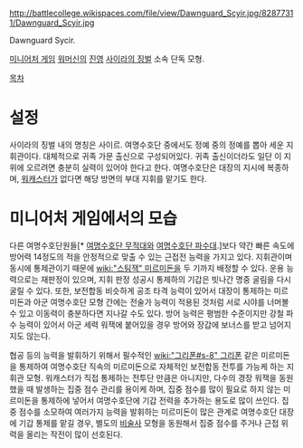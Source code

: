 http://battlecollege.wikispaces.com/file/view/Dawnguard_Scyir.jpg/82877311/Dawnguard_Scyir.jpg

Dawnguard Sycir. 

[[미니어처 게임]] [[워머신]]의 [[진영]] [[사이라의 징벌]] 소속 단독 모형.

[[목차]]
= 설정 = 
사이라의 징벌 내의 명칭은 사이르. 여명수호단 중에서도 정예 중의 정예를 뽑아 세운 지휘관이다. 대체적으로 귀족 가문 출신으로 구성되어있다. 귀족 출신이더라도 일단 이 지위에 오르려면 충분히 실력이 있어야 한다고 한다. 여명수호단은 대장의 지시에 복종하며, [[워캐스터]]가 없다면 해당 방면의 부대 지휘를 맡기도 한다.


= 미니어처 게임에서의 모습 = 
다른 여명수호단원들[* [[여명수호단 무적대]]와 [[여명수호단 파수대]].]보다 약간 빠른 속도에 방어력 14정도의 적을 안정적으로 맞출 수 있는 근접전 능력을 가지고 있다. 지휘관이며 동시에 통제관이기 때문에 [[wiki:"스팀잭" 미르미돈]]을 두 기까지 배정할 수 있다. 운용 능력으로는 재판정이 있으며, 지휘 판정 성공시 통제하의 기갑은 빗나간 명중 굴림을 다시 굴릴 수 있다. 또한, 보전합동 비슷하게 공조 타격 능력이 있어서 대장이 통제하는 미르미돈과 아군 여명수호단 모형 간에는 전술가 능력이 적용된 것처럼 서로 시야를 너머볼 수 있고 이동력이 충분하다면 지나갈 수도 있다. 방어 능력은 평범한 수준이지만 강철 파수 능력이 있어서 아군 세력 워잭에 붙어있을 경우 방어와 장갑에 보너스를 받고 넘어지지도 않는다.

협공 등의 능력을 발휘하기 위해서 필수적인 [[wiki:"그리폰#s-8" 그리폰]] 같은 미르미돈을 통제하여 여명수호단 직속의 미르미돈으로 자체적인 보전합동 전투를 가능케 하는 지휘관 모형. 워캐스터가 직접 통제하는 전투단 만큼은 아니지만, 다수의 경장 워잭을 동원했을 때 발생하는 집중 점수 관리를 용이케 하며, 집중 점수를 많이 필요로 하지 않는 미르미돈을 통제하에 넣어서 여명수호단에 기갑 전력을 추가하는 용도로 많이 쓰인다. 집중 점수를 소모하여 여러가지 능력을 발휘하는 미르미돈이 많은 관계로 여명수호단 대장에 기갑 통제를 맡길 경우, 별도의 [[비술사]] 모형을 동원해서 집중 점수를 주거나 근접 위력을 올리는 작전이 많이 선호된다.

